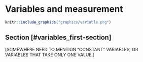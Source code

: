 # Variables and measurement {#variables}

```r
knitr::include_graphics("graphics/variable.png")
```


## Section [#variables_first-section]



[SOMEWHERE NEED TO MENTION "CONSTANT" VARIABLES, OR VARIABLES THAT TAKE ONLY ONE VALUE.]